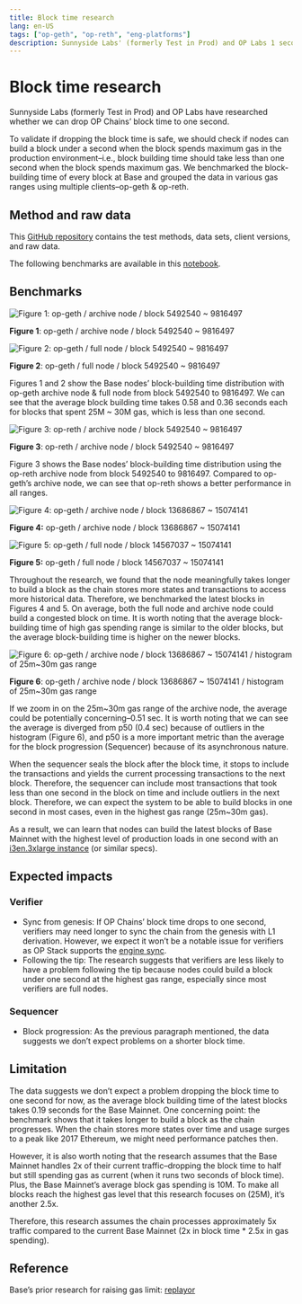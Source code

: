 ```yaml
---
title: Block time research 
lang: en-US
tags: ["op-geth", "op-reth", "eng-platforms"]
description: Sunnyside Labs' (formerly Test in Prod) and OP Labs 1 second block time research.
---
```


# Block time research

Sunnyside Labs (formerly Test in Prod) and OP Labs have researched whether we can drop OP Chains’ block time to one second. 

To validate if dropping the block time is safe, we should check if nodes can build a block under a second when the block spends maximum gas in the production environment–i.e., block building time should take less than one second when the block spends maximum gas. We benchmarked the block-building time of every block at Base and grouped the data in various gas ranges using multiple clients–op-geth & op-reth.

## Method and raw data

This [GitHub repository](https://github.com/testinprod-io/block-building-stats/tree/main) contains the test methods, data sets, client versions, and raw data. 

The following benchmarks are available in this [notebook](https://github.com/testinprod-io/block-building-stats/blob/main/stats.ipynb).

## Benchmarks 

![Figure 1: op-geth / archive node / block 5492540 ~ 9816497
](/img/op-stack/protocol/block-time-research-figure-1.png)

**Figure 1**: op-geth / archive node / block 5492540 ~ 9816497


![Figure 2: op-geth / full node / block 5492540 ~ 9816497](/img/op-stack/protocol/block-time-research-figure-2.png)

**Figure 2**: op-geth / full node / block 5492540 ~ 9816497

Figures 1 and 2 show the Base nodes’ block-building time distribution with op-geth archive node & full node from block 5492540 to 9816497. We can see that the average block building time takes 0.58 and 0.36 seconds each for blocks that spent 25M ~ 30M gas, which is less than one second.

![Figure 3: op-reth / archive node / block 5492540 ~ 9816497](/img/op-stack/protocol/block-time-research-figure-3.png)

**Figure 3**: op-reth / archive node / block 5492540 ~ 9816497

Figure 3 shows the Base nodes’ block-building time distribution using the op-reth archive node from block 5492540 to 9816497. Compared to op-geth’s archive node, we can see that op-reth shows a better performance in all ranges.

![Figure 4: op-geth / archive node / block 13686867 ~ 15074141](/img/op-stack/protocol/block-time-research-figure-4.png)

**Figure 4:** op-geth / archive node / block 13686867 ~ 15074141

![Figure 5: op-geth / full node / block 14567037 ~ 15074141](/img/op-stack/protocol/block-time-research-figure-5.png)

**Figure 5:** op-geth / full node / block 14567037 ~ 15074141

Throughout the research, we found that the node meaningfully takes longer to build a block as the chain stores more states and transactions to access more historical data. Therefore, we benchmarked the latest blocks in Figures 4 and 5. On average, both the full node and archive node could build a congested block on time. It is worth noting that the average block-building time of high gas spending range is similar to the older blocks, but the average block-building time is higher on the newer blocks.

![Figure 6: op-geth / archive node / block 13686867 ~ 15074141 / histogram of 25m~30m gas range](/img/op-stack/protocol/block-time-research-figure-6.png)

**Figure 6**: op-geth / archive node / block 13686867 ~ 15074141 / histogram of 25m~30m gas range

If we zoom in on the 25m~30m gas range of the archive node, the average could be potentially concerning–0.51 sec. It is worth noting that we can see the average is diverged from p50 (0.4 sec) because of outliers in the histogram (Figure 6), and p50 is a more important metric than the average for the block progression (Sequencer) because of its asynchronous nature. 

When the sequencer seals the block after the block time, it stops to include the transactions and yields the current processing transactions to the next block. Therefore, the sequencer can include most transactions that took less than one second in the block on time and include outliers in the next block. Therefore, we can expect the system to be able to build blocks in one second in most cases, even in the highest gas range (25m~30m gas).

As a result, we can learn that nodes can build the latest blocks of Base Mainnet with the highest level of production loads in one second with an [i3en.3xlarge instance](https://aws.amazon.com/ec2/instance-types/i3en/) (or similar specs).

## Expected impacts

### Verifier

*  Sync from genesis: If OP Chains’ block time drops to one second, verifiers may need longer to sync the chain from the genesis with L1 derivation. However, we expect it won’t be a notable issue for verifiers as OP Stack supports the [engine sync](/builders/node-operators/management/snap-sync).
*  Following the tip: The research suggests that verifiers are less likely to have a problem following the tip because nodes could build a block under one second at the highest gas range, especially since most verifiers are full nodes.

### Sequencer

*  Block progression: As the previous paragraph mentioned, the data suggests we don’t expect problems on a shorter block time.

## Limitation

The data suggests we don’t expect a problem dropping the block time to one second for now, as the average block building time of the latest blocks takes 0.19 seconds for the Base Mainnet. One concerning point: the benchmark shows that it takes longer to build a block as the chain progresses. When the chain stores more states over time and usage surges to a peak like 2017 Ethereum, we might need performance patches then.

However, it is also worth noting that the research assumes that the Base Mainnet handles 2x of their current traffic–dropping the block time to half but still spending gas as current (when it runs two seconds of block time). Plus, the Base Mainnet’s average block gas spending is 10M. To make all blocks reach the highest gas level that this research focuses on (25M), it’s another 2.5x. 

Therefore, this research assumes the chain processes approximately 5x traffic compared to the current Base Mainnet (2x in block time * 2.5x in gas spending).

## Reference

Base’s prior research for raising gas limit: [replayor](https://github.com/danyalprout/replayor)


